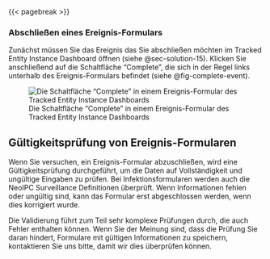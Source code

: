 
{{< pagebreak >}}

### Abschließen eines Ereignis-Formulars {#sec-solution-8}

Zunächst müssen Sie das Ereignis das Sie abschließen möchten im Tracked Entity Instance Dashboard öffnen (siehe @sec-solution-15).
Klicken Sie anschließend auf die Schaltfläche "Complete", die sich in der Regel links unterhalb des Ereignis-Formulars befindet (siehe @fig-complete-event).

![Die Schaltfläche "Complete" in einem Ereignis-Formular des Tracked Entity Instance Dashboards](img/fig-complete-event.png){#fig-complete-event fig-alt="Ein Screenshot eines Ereignis-Formulars des Tracked Entity Instance Dashboards, in dem die Schaltfläche \"Complete\" hervorgehoben ist"}

::: {.callout-caution}
## Gültigkeitsprüfung von Ereignis-Formularen

Wenn Sie versuchen, ein Ereignis-Formular abzuschließen, wird eine Gültigkeitsprüfung durchgeführt, um die Daten auf Vollständigkeit und ungültige Eingaben zu prüfen.
Bei Infektionsformularen werden auch die NeoIPC Surveillance Definitionen überprüft.
Wenn Informationen fehlen oder ungültig sind, kann das Formular erst abgeschlossen werden, wenn dies korrigiert wurde.

Die Validierung führt zum Teil sehr komplexe Prüfungen durch, die auch Fehler enthalten können. Wenn Sie der Meinung sind, dass die Prüfung Sie daran hindert, Formulare mit gültigen Informationen zu speichern, kontaktieren Sie uns bitte, damit wir dies überprüfen können.
:::
